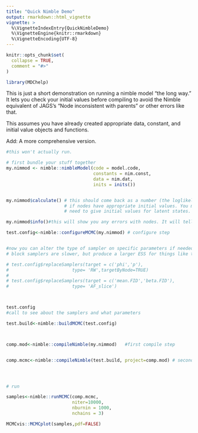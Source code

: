 ```yaml
---
title: "Quick Nimble Demo"
output: rmarkdown::html_vignette
vignette: >
  %\VignetteIndexEntry{QuickNimbleDemo}
  %\VignetteEngine{knitr::rmarkdown}
  %\VignetteEncoding{UTF-8}
---
```


```r
knitr::opts_chunk$set(
  collapse = TRUE,
  comment = "#>"
)
```

```r
library(MDChelp)
```

This is just a short demonstration on running a nimble model "the long way." It lets you check your initial values before compiling to avoid the Nimble equivalent of JAGS’s “Node inconsistent with parents” or other errors like that.

This assumes you have already created appropriate data, constant, and initial value objects and functions.

Add: A more comprehensive version.

```r

#this won't actually run.

# first bundle your stuff together
my.nimmod <- nimble::nimbleModel(code = model.code,
                                 constants = nim.const,
                                 data = nim.dat,
                                 inits = inits())


my.nimmod$calculate() # this should come back as a number (the loglikelihood)
                      # if nodes have appropriate initial values. You may also
                      # need to give initial values for latent states.

my.nimmod$info()#this will show you any errors with nodes. It will tell you what parameters need initial values/

test.config<-nimble::configureMCMC(my.nimmod) # configure step


#now you can alter the type of sampler on specific parameters if needed.
# block samplers are slower, but produce a larger ESS for things like the different parameters in a single model (intercept, regression coefficients)

# test.config$replaceSamplers(target = c('phi','p'),
#                        type= 'RW',targetByNode=TRUE)
# 
# test.config$replaceSamplers(target = c('mean.FID','beta.FID'),
#                        type= 'AF_slice')



test.config
#call to see about the samplers and what parameters

test.build<-nimble::buildMCMC(test.config) 



comp.mod<-nimble::compileNimble(my.nimmod)   #first compile step


comp.mcmc<-nimble::compileNimble(test.build, project=comp.mod) # second compile step




# run

samples<-nimble::runMCMC(comp.mcmc,
                         niter=10000,
                         nburnin = 1000,
                         nchains = 3)

MCMCvis::MCMCplot(samples,pdf=FALSE)

```

